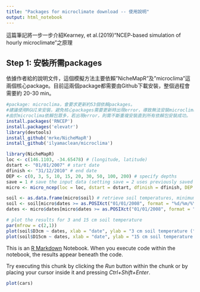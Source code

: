 ```yaml
---
title: "Packages for microclimate download -- 使用說明"
output: html_notebook
---
```

這篇筆記將一步一步介紹Kearney, et al.(2019)"NCEP-based simulation of hourly microclimate"之原理

## Step 1: 安裝所需packages
依據作者給的說明文件，這個模擬方法主要依賴"NicheMapR"及"microclima"這兩個核心package。目前這兩個package都需要由Github下載安裝，整個過程會需要約 20-30 min。
```r
#package: microclima，會要求更新約53個依賴packages。
#建議使用RGUI來安裝，避免核心packages需要更新時出現error，導致無法安裝microclima。
#由於microclima依賴包眾多，若出現error，則需不斷重複安裝直到所有依賴包安裝成功。
install.packages('RNCEP')
install.packages('elevatr')
library(devtools)
install_github('mrke/NicheMapR')
install_github('ilyamaclean/microclima')
```



```r
library(NicheMapR)
loc <- c(146.1103, -34.65478) # (longitude, latitude)
dstart <- "01/01/2007" # start date
dfinish <- "31/12/2010" # end date
DEP <- c(0, 3, 5, 10, 15, 20, 30, 50, 100, 200) # specify depths
save = 1 # save the input data (setting save = 2 uses previously saved input)
micro <- micro_ncep(loc = loc, dstart = dstart, dfinish = dfinish, DEP = DEP, save = save)

soil <- as.data.frame(micro$soil) # retrieve soil temperatures, minimum shade
soil <- soil[micro$dates >= as.POSIXct("01/01/2008", format = "%d/%m/%Y"), ]
dates <- micro$dates[micro$dates >= as.POSIXct("01/01/2008", format = "%d/%m/%Y")]

# plot the results for 3 and 15 cm soil temperature
par(mfrow = c(2,1))
plot(soil$D3cm ~ dates, xlab = "date", ylab = "3 cm soil temperature (°C)", ylim = c(-10,70), type = "l", main = paste("3 cm soil temperature", sep = ""))
plot(soil$D15cm ~ dates, xlab = "date", ylab = "15 cm soil temperature (°C)", ylim = c(-10,70), type = "l", main = paste("15 cm soil temperature", sep = ""))
```



This is an [R Markdown](http://rmarkdown.rstudio.com) Notebook. When you execute code within the notebook, the results appear beneath the code. 

Try executing this chunk by clicking the *Run* button within the chunk or by placing your cursor inside it and pressing *Ctrl+Shift+Enter*. 

```r
plot(cars)
```

